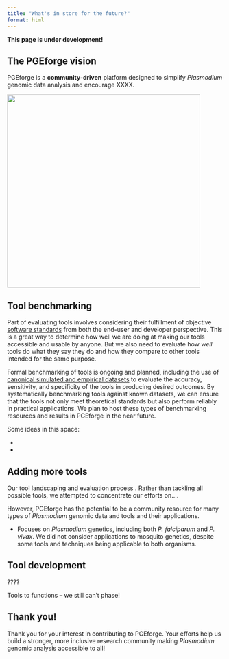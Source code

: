 ```yaml
---
title: "What's in store for the future?"
format: html
---
```


**This page is under development!**

## The PGEforge vision

PGEforge is a **community-driven** platform designed to simplify *Plasmodium* genomic data analysis and encourage XXXX. 

![](img/pgeforge_ecosystem.png){ width=450 height=450 }


## Tool benchmarking
Part of evaluating tools involves considering their fulfillment of objective [software standards](tools_to_standards.qmd) from both the end-user and developer perspective. This is a great way to determine how well we are doing at making our tools accessible and usable by anyone. But we also need to evaluate how *well* tools do what they say they do and how they compare to other tools intended for the same purpose. 

Formal benchmarking of tools is ongoing and planned, including the use of [canonical simulated and empirical datasets](data_description.qmd) to evaluate the accuracy, sensitivity, and specificity of the tools in producing desired outcomes. By systematically benchmarking tools against known datasets, we can ensure that the tools not only meet theoretical standards but also perform reliably in practical applications. We plan to host these types of benchmarking resources and results in PGEforge in the near future.

Some ideas in this space: 

- 
- 

## Adding more tools
Our tool landscaping and evaluation process . Rather than tackling all possible tools, we attempted to concentrate our efforts on....

However, PGEforge has the potential to be a community resource for many types of *Plasmodium* genomic data and tools and their applications.

- Focuses on *Plasmodium* genetics, including both *P. falciparum* and *P. vivax*. We did not consider applications to mosquito genetics, despite some tools and techniques being applicable to both organisms. 

## Tool development
????

Tools to functions -- we still can't phase! 

## Thank you! 
Thank you for your interest in contributing to PGEforge. Your efforts help us build a stronger, more inclusive research community making *Plasmodium* genomic analysis accessible to all!
